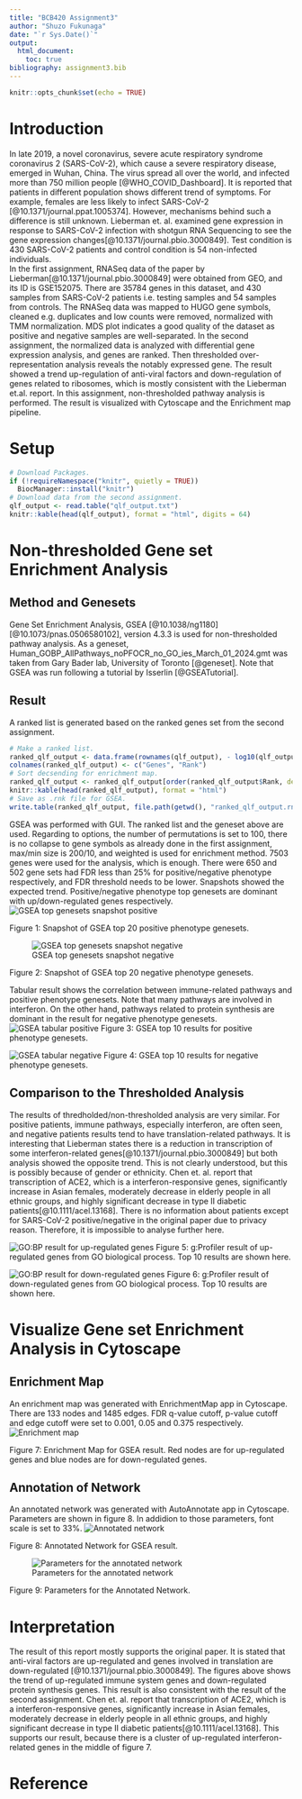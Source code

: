```yaml
---
title: "BCB420 Assignment3"
author: "Shuzo Fukunaga"
date: "`r Sys.Date()`"
output: 
  html_document:
    toc: true
bibliography: assignment3.bib
---
```


```r
knitr::opts_chunk$set(echo = TRUE)
```

# Introduction
In late 2019, a novel coronavirus, severe acute respiratory syndrome coronavirus 2 (SARS-CoV-2), which cause a severe respiratory disease, emerged in Wuhan, China. The virus spread all over the world, and infected more than 750 million people [@WHO_COVID_Dashboard]. It is reported that patients in different population shows different trend of symptoms. For example, females are less likely to infect SARS-CoV-2 [@10.1371/journal.ppat.1005374]. However, mechanisms behind such a difference is still unknown. Lieberman et. al. examined gene expression in response to SARS-CoV-2 infection with shotgun RNA Sequencing to see the gene expression changes[@10.1371/journal.pbio.3000849]. Test condition is 430 SARS-CoV-2 patients and control condition is 54 non-infected individuals.\
In the first assignment, RNASeq data of the paper by Lieberman[@10.1371/journal.pbio.3000849] were obtained from GEO, and its ID is GSE152075. There are 35784 genes in this dataset, and 430 samples from SARS-CoV-2 patients i.e. testing samples and 54 samples from controls. The RNASeq data was mapped to HUGO gene symbols, cleaned e.g. duplicates and low counts were removed, normalized with TMM normalization. MDS plot indicates a good quality of the dataset as positive and negative samples are well-separated. In the second assignment, the normalized data is analyzed with differential gene expression analysis, and genes are ranked. Then thresholded over-representation analysis reveals the notably expressed gene. The result showed a trend up-regulation of anti-viral factors and down-regulation of genes related to ribosomes, which is mostly consistent with the Lieberman et.al. report.
In this assignment, non-thresholded pathway analysis is performed. The result is visualized with Cytoscape and the Enrichment map pipeline.

# Setup
```R
# Download Packages.
if (!requireNamespace("knitr", quietly = TRUE))
  BiocManager::install("knitr")
# Download data from the second assignment.
qlf_output <- read.table("qlf_output.txt")
knitr::kable(head(qlf_output), format = "html", digits = 64)
```

# Non-thresholded Gene set Enrichment Analysis
## Method and Genesets
Gene Set Enrichment Analysis, GSEA [@10.1038/ng1180] [@10.1073/pnas.0506580102], version 4.3.3 is used for non-thresholded pathway analysis. As a geneset, Human_GOBP_AllPathways_noPFOCR_no_GO_ies_March_01_2024.gmt was taken from Gary Bader lab, University of Toronto [@geneset]. Note that GSEA was run following a tutorial by Isserlin [@GSEATutorial].

## Result
A ranked list is generated based on the ranked genes set from the second assignment.
```R
# Make a ranked list.
ranked_qlf_output <- data.frame(rownames(qlf_output), - log10(qlf_output$PValue) * sign(qlf_output$logFC))
colnames(ranked_qlf_output) <- c("Genes", "Rank")
# Sort decsending for enrichment map.
ranked_qlf_output <- ranked_qlf_output[order(ranked_qlf_output$Rank, decreasing=TRUE),]
knitr::kable(head(ranked_qlf_output), format = "html")
# Save as .rnk file for GSEA.
write.table(ranked_qlf_output, file.path(getwd(), "ranked_qlf_output.rnk"), sep = "\t", row.names = FALSE, col.names = TRUE, quote = FALSE)
```
GSEA was performed with GUI. The ranked list and the geneset above are used. Regarding to options, the number of permutations is set to 100, there is no collapse to gene symbols as already done in the first assignment, max/min size is 200/10, and weighted is used for enrichment method.
7503 genes were used for the analysis, which is enough. There were 650 and 502 gene sets had FDR less than 25% for positive/negative phenotype respectively, and FDR threshold needs to be lower.
Snapshots showed the expected trend. Positive/negative phenotype top genesets are dominant with up/down-regulated genes respectively.
![GSEA top genesets snapshot positive](./GSEA_snapshot_pos.png)

Figure 1: Snapshot of GSEA top 20 positive phenotype genesets.

![GSEA top genesets snapshot negative](./GSEA_snapshot_neg.png)

Figure 2: Snapshot of GSEA top 20 negative phenotype genesets.

Tabular result shows the correlation between immune-related pathways and positive phenotype genesets. Note that many pathways are involved in interferon. On the other hand, pathways related to protein synthesis are dominant in the result for negative phenotype genesets.
![GSEA tabular positive](./up_GSEA.png)
Figure 3: GSEA top 10 results for positive phenotype genesets.

![GSEA tabular negative](./down_GSEA.png)
Figure 4: GSEA top 10 results for negative phenotype genesets.

## Comparison to the Thresholded Analysis
The results of thredholded/non-thresholded analysis are very similar. For positive patients, immune pathways, especially interferon, are often seen, and negative patients results tend to have translation-related pathways. It is interesting that Lieberman states there is a reduction in transcription of some interferon-related genes[@10.1371/journal.pbio.3000849] but both analysis showed the opposite trend. This is not clearly understood, but this is possibly because of gender or ethnicity. Chen et. al. report that transcription of ACE2, which is a interferon-responsive genes, significantly increase in Asian females, moderately decrease in elderly people in all ethnic groups, and highly significant decrease in type II diabetic patients[@10.1111/acel.13168]. There is no information about patients except for SARS-CoV-2 positive/negative in the original paper due to privacy reason. Therefore, it is impossible to analyse further here.

![GO:BP result for up-regulated genes](./up_gobp.png)
Figure 5: g:Profiler result of up-regulated genes from GO biological process. Top 10 results are shown here.

![GO:BP result for down-regulated genes](./down_gobp.png)
Figure 6: g:Profiler result of down-regulated genes from GO biological process. Top 10 results are shown here.

# Visualize Gene set Enrichment Analysis in Cytoscape
## Enrichment Map
An enrichment map was generated with EnrichmentMap app in Cytoscape. There are 133 nodes and 1485 edges. FDR q-value cutoff, p-value cutoff and edge cutoff were set to 0.001, 0.05 and 0.375 respectively.
![Enrichment map](./enrichment_map.png)

Figure 7: Enrichment Map for GSEA result. Red nodes are for up-regulated genes and blue nodes are for down-regulated genes.

## Annotation of Network
An annotated network was generated with AutoAnnotate app in Cytoscape. Parameters are shown in figure 8. In addidion to those parameters, font scale is set to 33%.
![Annotated network](./annotated_network.png)

Figure 8: Annotated Network for GSEA result.

![Parameters for the annotated network](./params_annotated_network.png)

Figure 9: Parameters for the Annotated Network.

# Interpretation
The result of this report mostly supports the original paper. It is stated that anti-viral factors are up-regulated and genes involved in translation are down-regulated [@10.1371/journal.pbio.3000849]. The figures above shows the trend of up-regulated immune system genes and down-regulated protein synthesis genes. This result is also consistent with the result of the second assignment.
Chen et. al. report that transcription of ACE2, which is a interferon-responsive genes, significantly increase in Asian females, moderately decrease in elderly people in all ethnic groups, and highly significant decrease in type II diabetic patients[@10.1111/acel.13168]. This supports our result, because there is a cluster of up-regulated interferon-related genes in the middle of figure 7.

# Reference